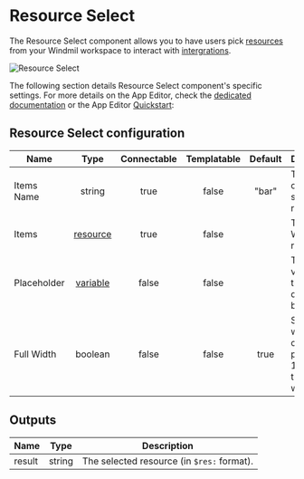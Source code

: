 

# Resource Select

The Resource Select component allows you to have users pick [resources](../../core_concepts/3_resources_and_types/index.mdx) from your Windmil workspace to interact with [intergrations](../../integrations/0_integrations_on_windmill.mdx).

![Resource Select](../../assets/apps/4_app_component_library/resource_select.png.webp)

The following section details Resource Select component's specific settings. For more details on the App Editor, check the [dedicated documentation](../0_app_editor/index.mdx) or the App Editor [Quickstart](../../getting_started/7_apps_quickstart/index.mdx):

<div class="grid grid-cols-2 gap-6 mb-4">
    <DocCard
        color="orange"
        title="App Editor Documentation"
        description="The app editor is a low-code builder to create apps with components, create interactions with runnables, and configure the app settings."
        href="/docs/apps/app_editor"
    />
    <DocCard
        color="orange"
        title="Apps Quickstart"
        description="Learn how to build your first app in a matter of minutes."
        href="/docs/getting_started/apps_quickstart"
    />
</div>

## Resource Select configuration

| Name        |                               Type                                | Connectable | Templatable | Default | Description                                                     |
| ----------- | :---------------------------------------------------------------: | :---------: | :---------: | :-----: | --------------------------------------------------------------- |
| Items Name  |                              string                               |    true     |    false    |  "bar"  | The name of each suggested resource.                            |
| Items       |  [resource](../../core_concepts/3_resources_and_types/index.mdx)  |    true     |    false    |         | The Windmill resource.                                          |
| Placeholder | [variable](../../core_concepts/2_variables_and_secrets/index.mdx) |    false    |    false    |         | The variable that will be displayed by default.                 |
| Full Width  |                              boolean                              |    false    |    false    |  true   | Set the width of the options popup to 100% of the select width. |

## Outputs

| Name   |  Type  | Description                                |
| ------ | :----: | ------------------------------------------ |
| result | string | The selected resource (in `$res:` format). |
